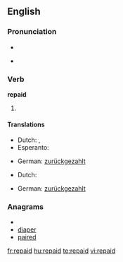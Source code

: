 ==English==

===Pronunciation===
* {{IPA|/ɻiˈpeɪd/}}
* {{audio|En-us-repaid.ogg|Audio (US)}}
*: {{rhymes|eɪd}}

===Verb===
'''repaid'''

# {{past of|[[repay]]}}

====Translations====
{{trans-top|past tense of repay}}
* Dutch: {{t+|nl|de}}, {{t+|nl|den}}
* Esperanto: {{t-|eo|is|xs=Esperanto}}
{{trans-mid}}
* German: [[zurückgezahlt]]
{{trans-bottom}}
{{trans-top|past participle of repay}}
* Dutch: {{t+|nl|ge}}
{{trans-mid}}
* German: [[zurückgezahlt]]
{{trans-bottom}}

===Anagrams===
* {{alphagram|adeipr}}
* [[diaper#English|diaper]]
* [[paired#English|paired]]

[[fr:repaid]]
[[hu:repaid]]
[[te:repaid]]
[[vi:repaid]]